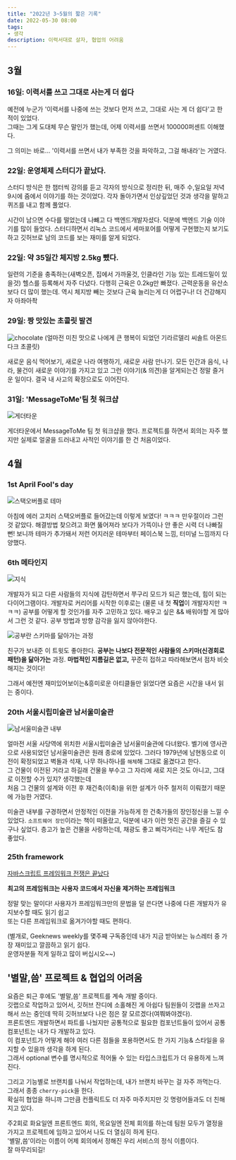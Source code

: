```yaml
---
title: "2022년 3~5월의 짧은 기록"
date: 2022-05-30 08:00
tags:
- 생각
description: 이력서대로 살자, 협업의 어려움
---
```


## 3월

### 16일: 이력서를 쓰고 그대로 사는게 더 쉽다

예전에 누군가 '이력서를 나중에 쓰는 것보다 먼저 쓰고, 그대로 사는 게 더 쉽다'고 한 적이 있었다.  
그때는 그게 도대체 무슨 말인가 했는데, 어제 이력서를 쓰면서 100000퍼센트 이해했다.

그 의미는 바로... '이력서를 쓰면서 내가 부족한 것을 파악하고, 그걸 해내라'는 거였다.

### 22일: 운영체제 스터디가 끝났다.

스터디 방식은 한 챕터씩 강의를 듣고 각자의 방식으로 정리한 뒤, 매주 수,일요일 저녁 9시에 줌에서 이야기를 하는 것이었다.
각자 돌아가면서 인상깊었던 것과 생각을 말하고 퀴즈를 내고 함께 풀었다.

시간이 남으면 수다를 떨었는데 나뺴고 다 백엔드개발자셨다. 덕분에 백엔드 기술 이야기를 많이 들었다.
스터디하면서 리눅스 코드에서 세마포어를 어떻게 구현했는지 보기도 하고 깃허브로 남의 코드를 보는 재미를 알게 되었다.

### 22일: 약 35일간 체지방 2.5kg 뺐다.

일련의 기준을 충족하는(새벽오픈, 집에서 가까울것, 인클라인 기능 있는 트레드밀이 있을것) 헬스를 등록해서 자주 다녔다.
다행히 근육은 0.2kg만 빠졌다. 근력운동을 유산소보다 더 많이 했는데. 역시 체지방 빼는 것보다 근육 늘리는게 더 어렵구나! 더 건강해지자 아좌아좍

### 29일: 짱 맛있는 초콜릿 발견

![chocolate](/images/blog/2203/choco1.jpg)
(얼마전 미친 맛으로 나에게 큰 행복이 되었던 기라르델리 씨솔트 아몬드 다크 초콜릿)

새로운 음식 먹어보기, 새로운 나라 여행하기, 새로운 사람 만나기.
모든 인간과 음식, 나라, 물건이 새로운 이야기를 가지고 있고 그런 이야기(& 의견)을 알게되는건 정말 즐거운 일이다. 결국 내 사고의 확장으로도 이어진다.

### 31일: 'MessageToMe'팀 첫 워크샵

![게더타운](/images/blog/2203/workshop2.png)

게더타운에서 MessageToMe 팀 첫 워크샵을 했다. 프로젝트를 하면서 회의는 자주 했지만 실제로 얼굴을 드러내고 사적인 이야기를 한 건 처음이었다.

## 4월

### 1st April Fool's day

![스택오버플로 테마](/images/blog/2204/so1.png)

아침에 에러 고치러 스택오버플로 들어갔는데 이렇게 보였다! ㅋㅋㅋ 만우절이라 그런 것 같았다.
해결방법 찾으려고 화면 뚫어져라 보다가 가뜩이나 안 좋은 시력 더 나빠질뻔!
보니까 테마가 추가돼서 저런 어지러운 테마부터 페이스북 느낌, 터미널 느낌까지 다양했다.

### 6th 메타인지

![지식](/images/blog/2204/know.JPG)

개발자가 되고 다른 사람들의 지식에 감탄하면서 쭈구리 모드가 되곤 했는데, 힘이 되는 다이어그램이다.
개발자로 커리어를 시작한 이후로는 (물론 내 첫 **직업**이 개발자지만 ㅋㅋㅋ) 공부를 어떻게 할 것인가를 자주 고민하고 있다.
배우고 싶은 && 배워야할 게 많아서 그런 것 같다. 공부 방법과 방향 감각을 잃지 않아야한다.

![공부란 스키마를 닮아가는 과정](/images/blog/2204/learn.jpg)

친구가 보내준 이 트윗도 좋아한다. **공부는 나보다 전문적인 사람들의 스키마(신경회로 패턴)을 닮아가는** 과정.
**마법적인 지름길은 없고,** 꾸준히 접하고 따라해보면서 점차 비슷해지는 것이다!

그래서 예전엔 재미있어보이는&흥미로운 아티클들만 읽었다면 요즘은 시간을 내서 읽는 중이다.

### 20th 서울시립미술관 남서울미술관

![남서울미술관 내부](/images/blog/2204/southart3.jpg)

얼마전 서울 사당역에 위치한 서울시립미술관 남서울미술관에 다녀왔다.
벨기에 영사관으로 사용되었던 남서울미술관은 원래 종로에 있었다.
그러다 1979년에 남현동으로 이전이 확정되었고 벽돌과 석재, 나무 하나하나를 `해체`해 그대로 옮겼다고 한다.  
그 건물이 이전된 거라고 하길래 건물을 부수고 그 자리에 새로 지은 것도 아니고, 그대로 이전할 수가 있지? 생각했는데  
처음 그 건물의 설계와 이전 후 재건축(이축)을 위한 설계가 아주 철저히 이뤄졌기 때문에 가능한 거였다.

미술관 내부를 구경하면서 안정적인 이전을 가능하게 한 건축가들의 장인정신을 느낄 수 있었다.
`소프트웨어 장인`이라는 책이 떠올랐고, 덕분에 내가 이런 멋진 공간을 즐길 수 있구나 싶었다.
층고가 높은 건물을 사랑하는데, 채광도 좋고 삐걱거리는 나무 계단도 참 좋았다.

### 25th framework

[자바스크립트 프레임워크 전쟁은 끝났다](https://news.hada.io/topic?id=6395&utm_source=weekly&utm_medium=email&utm_campaign=202217)

**최고의 프레임워크는 사용자 코드에서 자신을 제거하는 프레임워크**

정말 맞는 말이다!
사용자가 프레임워크만의 문법을 덜 쓴다면 나중에 다른 개발자가 유지보수할 때도 읽기 쉽고  
또는 다른 프레임워크로 옮겨가야할 때도 편하다.

(별개로, Geeknews weekly를 몇주째 구독중인데 내가 지금 받아보는 뉴스레터 중 가장 재미있고 깔끔하고 읽기 쉽다.  
운영자분들 적게 일하고 많이 버십시오~~)

## '별말,씀' 프로젝트 & 협업의 어려움

요즘은 퇴근 후에도 '별말,씀' 프로젝트를 계속 개발 중이다.  
깃랩으로 작업하고 있어서, 깃허브 잔디에 소홀해진 게 아쉽다
팀원들이 깃랩을 쓰자고 해서 쓰는 중인데 딱히 깃허브보다 나은 점은 잘 모르겠다(여쭤봐야겠다).  
프론트엔드 개발하면서 파트를 나눴지만 공통적으로 필요한 컴포넌트들이 있어서 공통 컴포넌트는 내가 다 개발하고 있다.  
이 컴포넌트가 어떻게 해야 여러 다른 점들을 포용하면서도 한 가지 기능& 스타일을 유지할 수 있을까 생각을 하게 된다.  
그래서 optional 변수를 명시적으로 적어둘 수 있는 타입스크립트가 더 유용하게 느껴진다.

그리고 기능별로 브랜치를 나눠서 작업하는데, 내가 브랜치 바꾸는 걸 자주 까먹는다.  
그래서 종종 `cherry-pick`을 한다.  
확실히 협업을 하니까 그만큼 컨플릭트도 더 자주 마주치지만 깃 명령어들과도 더 친해지고 있다.

주2회로 화요일엔 프론트엔드 회의, 목요일엔 전체 회의를 하는데 팀원 모두가 열정을 가지고 프로젝트에 임하고 있어서 나도 더 열심히 하게 된다.  
'별말,씀'이라는 이름이 어제 회의에서 정해진 우리 서비스의 정식 이름이다.  
잘 마무리되길!